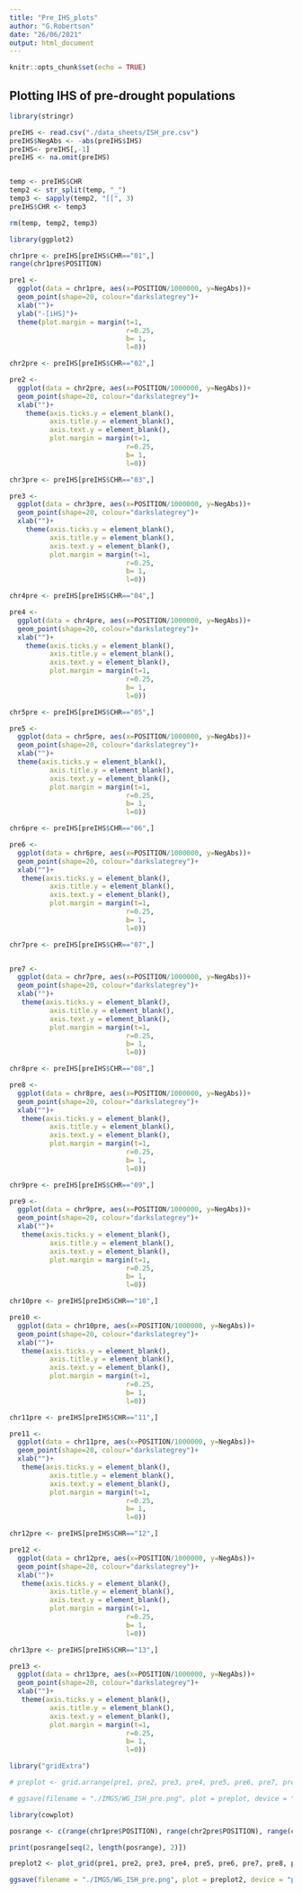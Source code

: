```yaml
---
title: "Pre_IHS_plots"
author: "G.Robertson"
date: "26/06/2021"
output: html_document
---
```


```r
knitr::opts_chunk$set(echo = TRUE)
```


## Plotting IHS of pre-drought populations


```r
library(stringr)
```

```r
preIHS <- read.csv("./data_sheets/ISH_pre.csv")
preIHS$NegAbs <- -abs(preIHS$IHS)
preIHS<- preIHS[,-1]
preIHS <- na.omit(preIHS)


temp <- preIHS$CHR
temp2 <- str_split(temp, "_")
temp3 <- sapply(temp2, "[[", 3)
preIHS$CHR <- temp3

rm(temp, temp2, temp3)
```


```r
library(ggplot2)
```

```r
chr1pre <- preIHS[preIHS$CHR=="01",]
range(chr1pre$POSITION)

pre1 <- 
  ggplot(data = chr1pre, aes(x=POSITION/1000000, y=NegAbs))+
  geom_point(shape=20, colour="darkslategrey")+
  xlab("")+
  ylab("-[iHS]")+   
  theme(plot.margin = margin(t=1,
                             r=0.25,
                             b= 1,
                             l=0))
```

```r
chr2pre <- preIHS[preIHS$CHR=="02",]

pre2 <- 
  ggplot(data = chr2pre, aes(x=POSITION/1000000, y=NegAbs))+
  geom_point(shape=20, colour="darkslategrey")+
  xlab("")+
    theme(axis.ticks.y = element_blank(),
          axis.title.y = element_blank(),
          axis.text.y = element_blank(),
          plot.margin = margin(t=1,
                             r=0.25,
                             b= 1,
                             l=0))
```

```r
chr3pre <- preIHS[preIHS$CHR=="03",]

pre3 <- 
  ggplot(data = chr3pre, aes(x=POSITION/1000000, y=NegAbs))+
  geom_point(shape=20, colour="darkslategrey")+
  xlab("")+
    theme(axis.ticks.y = element_blank(),
          axis.title.y = element_blank(),
          axis.text.y = element_blank(),
          plot.margin = margin(t=1,
                             r=0.25,
                             b= 1,
                             l=0))
```

```r
chr4pre <- preIHS[preIHS$CHR=="04",]

pre4 <- 
  ggplot(data = chr4pre, aes(x=POSITION/1000000, y=NegAbs))+
  geom_point(shape=20, colour="darkslategrey")+
  xlab("")+
    theme(axis.ticks.y = element_blank(),
          axis.title.y = element_blank(),
          axis.text.y = element_blank(),
          plot.margin = margin(t=1,
                             r=0.25,
                             b= 1,
                             l=0))
```

```r
chr5pre <- preIHS[preIHS$CHR=="05",]

pre5 <- 
  ggplot(data = chr5pre, aes(x=POSITION/1000000, y=NegAbs))+
  geom_point(shape=20, colour="darkslategrey")+
  xlab("")+
  theme(axis.ticks.y = element_blank(),
          axis.title.y = element_blank(),
          axis.text.y = element_blank(),
          plot.margin = margin(t=1,
                             r=0.25,
                             b= 1,
                             l=0))
```

```r
chr6pre <- preIHS[preIHS$CHR=="06",]

pre6 <- 
  ggplot(data = chr6pre, aes(x=POSITION/1000000, y=NegAbs))+
  geom_point(shape=20, colour="darkslategrey")+
  xlab("")+
   theme(axis.ticks.y = element_blank(),
          axis.title.y = element_blank(),
          axis.text.y = element_blank(),
          plot.margin = margin(t=1,
                             r=0.25,
                             b= 1,
                             l=0))
```

```r
chr7pre <- preIHS[preIHS$CHR=="07",]


pre7 <- 
  ggplot(data = chr7pre, aes(x=POSITION/1000000, y=NegAbs))+
  geom_point(shape=20, colour="darkslategrey")+
  xlab("")+
   theme(axis.ticks.y = element_blank(),
          axis.title.y = element_blank(),
          axis.text.y = element_blank(),
          plot.margin = margin(t=1,
                             r=0.25,
                             b= 1,
                             l=0))
```

```r
chr8pre <- preIHS[preIHS$CHR=="08",]

pre8 <- 
  ggplot(data = chr8pre, aes(x=POSITION/1000000, y=NegAbs))+
  geom_point(shape=20, colour="darkslategrey")+
  xlab("")+
   theme(axis.ticks.y = element_blank(),
          axis.title.y = element_blank(),
          axis.text.y = element_blank(),
          plot.margin = margin(t=1,
                             r=0.25,
                             b= 1,
                             l=0))
```

```r
chr9pre <- preIHS[preIHS$CHR=="09",]

pre9 <- 
  ggplot(data = chr9pre, aes(x=POSITION/1000000, y=NegAbs))+
  geom_point(shape=20, colour="darkslategrey")+
  xlab("")+
   theme(axis.ticks.y = element_blank(),
          axis.title.y = element_blank(),
          axis.text.y = element_blank(),
          plot.margin = margin(t=1,
                             r=0.25,
                             b= 1,
                             l=0))
```

```r
chr10pre <- preIHS[preIHS$CHR=="10",]

pre10 <- 
  ggplot(data = chr10pre, aes(x=POSITION/1000000, y=NegAbs))+
  geom_point(shape=20, colour="darkslategrey")+
  xlab("")+
   theme(axis.ticks.y = element_blank(),
          axis.title.y = element_blank(),
          axis.text.y = element_blank(),
          plot.margin = margin(t=1,
                             r=0.25,
                             b= 1,
                             l=0))
```

```r
chr11pre <- preIHS[preIHS$CHR=="11",]

pre11 <- 
  ggplot(data = chr11pre, aes(x=POSITION/1000000, y=NegAbs))+
  geom_point(shape=20, colour="darkslategrey")+
  xlab("")+
   theme(axis.ticks.y = element_blank(),
          axis.title.y = element_blank(),
          axis.text.y = element_blank(),
          plot.margin = margin(t=1,
                             r=0.25,
                             b= 1,
                             l=0))
```

```r
chr12pre <- preIHS[preIHS$CHR=="12",]

pre12 <- 
  ggplot(data = chr12pre, aes(x=POSITION/1000000, y=NegAbs))+
  geom_point(shape=20, colour="darkslategrey")+
  xlab("")+
   theme(axis.ticks.y = element_blank(),
          axis.title.y = element_blank(),
          axis.text.y = element_blank(),
          plot.margin = margin(t=1,
                             r=0.25,
                             b= 1,
                             l=0))
```

```r
chr13pre <- preIHS[preIHS$CHR=="13",]

pre13 <- 
  ggplot(data = chr13pre, aes(x=POSITION/1000000, y=NegAbs))+
  geom_point(shape=20, colour="darkslategrey")+
  xlab("")+
   theme(axis.ticks.y = element_blank(),
          axis.title.y = element_blank(),
          axis.text.y = element_blank(),
          plot.margin = margin(t=1,
                             r=0.25,
                             b= 1,
                             l=0))
```

```r
library("gridExtra")

# preplot <- grid.arrange(pre1, pre2, pre3, pre4, pre5, pre6, pre7, pre8, pre9, pre10, pre11, pre12, pre13, ncol = 13, nrow = 1)
```

```r
# ggsave(filename = "./IMGS/WG_ISH_pre.png", plot = preplot, device = "png", width = 50, height = 4, units = "cm")
```

```r
library(cowplot)
```

```r
posrange <- c(range(chr1pre$POSITION), range(chr2pre$POSITION), range(chr3pre$POSITION), range(chr4pre$POSITION), range(chr5pre$POSITION), range(chr6pre$POSITION), range(chr7pre$POSITION), range(chr8pre$POSITION), range(chr9pre$POSITION), range(chr10pre$POSITION), range(chr11pre$POSITION), range(chr12pre$POSITION), range(chr13pre$POSITION))

print(posrange[seq(2, length(posrange), 2)])
```


```r
preplot2 <- plot_grid(pre1, pre2, pre3, pre4, pre5, pre6, pre7, pre8, pre9, pre10, pre11, pre12, pre13, ncol = 13, nrow = 1, rel_widths = c(6.3, 4.1, 3.9, 3, 3, 2.5, 2.9, 2.5, 2.1, 1.9, 1.7, 1.5, 1.2))
```

```r
ggsave(filename = "./IMGS/WG_ISH_pre.png", plot = preplot2, device = "png", width = 50, height = 4, units = "cm")
```

